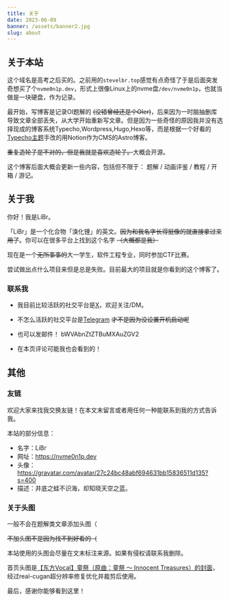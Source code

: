 ```yaml
---
title: 关于
date: 2023-06-09
banner: /assets/banner2.jpg
slug: about
---
```


## 关于本站

这个域名是高考之后买的。之前用的`stevelbr.top`感觉有点奇怪了于是后面突发奇想买了个`nvme0n1p.dev`，形式上很像Linux上的nvme盘`/dev/nvme0n1p`，也就当做是一块硬盘，作为记录。

最开始，写博客是记录OI题解的 ~~(没错曾经还是个OIer)~~，后来因为一时脑抽删库导致文章全部丢失，从大学开始重新写文章。但是因为一些奇怪的原因我并没有选择现成的博客系统Typecho,Wordpress,Hugo,Hexo等，而是根据一个好看的[Typecho主题](https://blog.imalan.cn/archives/247/)手改的用Notion作为CMS的Astro博客。

~~重复造轮子是不对的，但是我就是喜欢造轮子。~~大概会开源。

这个博客后面大概会更新一些内容，包括但不限于： 题解 / 动画评鉴 / 教程 / 开箱 / 游记。

## 关于我

你好！我是LiBr。

「LiBr」是一个化合物「溴化锂」的英文。~~因为和我名字长得挺像的就直接拿过来用了~~。你可以在很多平台上找到这个名字 ~~（大概都是我）~~

现在是一个~~无所事事的~~大一学生，软件工程专业，同时参加CTF比赛。

尝试做出点什么项目来但是总是失败。目前最大的项目就是你看到的这个博客了。

### 联系我

- 我目前比较活跃的社交平台是[X](https://twitter.com/0x88FFA357)，欢迎关注/DM。

- 不怎么活跃的社交平台是[Telegram](https://t.me/x88FFA377) ~~才不是因为没设置开机启动呢~~

- 也可以发邮件！ bWVAbnZtZTBuMXAuZGV2

- 在本页评论可能我也会看到的！


## 其他

### 友链

欢迎大家来找我交换友链！在本文末留言或者用任何一种能联系到我的方式告诉我。

本站的部分信息：

- 名字：LiBr
- 网址：https://nvme0n1p.dev
- 头像：https://gravatar.com/avatar/27c24bc48abf694631bb15836511d135?s=400
- 描述：井底之蛙不识海，却知晓天空之蓝。


### 关于头图

一般不会在题解类文章添加头图（

~~不加头图不是因为找不到好看的（~~

本站使用的头图会尽量在文末标注来源。如果有侵权请联系我删除。

首页头图是[【东方Vocal】童祭（原曲：童祭 ～ Innocent Treasures）的封面](https://www.bilibili.com/video/av64579126/)，经过real-cugan超分辨率修复优化并裁剪后使用。

最后，感谢你能够看到这里！